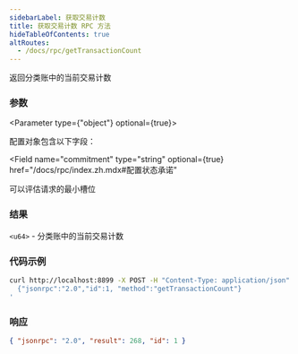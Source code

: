 ```yaml
---
sidebarLabel: 获取交易计数
title: 获取交易计数 RPC 方法
hideTableOfContents: true
altRoutes:
  - /docs/rpc/getTransactionCount
---
```


返回分类账中的当前交易计数

<DocSideBySide>

<DocLeftSide>

### 参数

<Parameter type={"object"} optional={true}>

配置对象包含以下字段：

<Field
  name="commitment"
  type="string"
  optional={true}
  href="/docs/rpc/index.zh.mdx#配置状态承诺"
></Field>

<Field name="minContextSlot" type="number" optional={true}>
  可以评估请求的最小槽位
</Field>

</Parameter>

### 结果

`<u64>` - 分类账中的当前交易计数

</DocLeftSide>

<DocRightSide>

### 代码示例

```bash
curl http://localhost:8899 -X POST -H "Content-Type: application/json" -d '
  {"jsonrpc":"2.0","id":1, "method":"getTransactionCount"}
'
```

### 响应

```json
{ "jsonrpc": "2.0", "result": 268, "id": 1 }
```

</DocRightSide>
</DocSideBySide>
